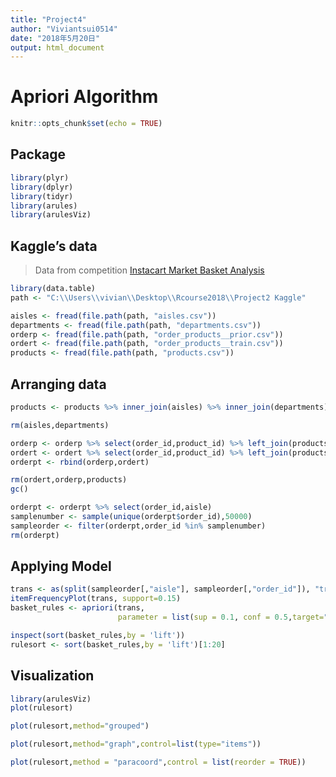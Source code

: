 ```yaml
---
title: "Project4"
author: "Viviantsui0514"
date: "2018年5月20日"
output: html_document
---
```

# Apriori Algorithm

```r
knitr::opts_chunk$set(echo = TRUE)
```

## Package
```r
library(plyr)
library(dplyr)
library(tidyr)
library(arules)
library(arulesViz)
```

## Kaggle's data

> Data from competition [Instacart Market Basket Analysis](https://www.kaggle.com/c/instacart-market-basket-analysis/kernels)

```r
library(data.table)
path <- "C:\\Users\\vivian\\Desktop\\Rcourse2018\\Project2 Kaggle"

aisles <- fread(file.path(path, "aisles.csv"))
departments <- fread(file.path(path, "departments.csv"))
orderp <- fread(file.path(path, "order_products__prior.csv"))
ordert <- fread(file.path(path, "order_products__train.csv"))
products <- fread(file.path(path, "products.csv"))
```


## Arranging data
```r
products <- products %>% inner_join(aisles) %>% inner_join(departments) %>% select(-aisle_id,-department_id)

rm(aisles,departments)
```

```r
orderp <- orderp %>% select(order_id,product_id) %>% left_join(products)
ordert <- ordert %>% select(order_id,product_id) %>% left_join(products)
orderpt <- rbind(orderp,ordert) 

rm(ordert,orderp,products)
gc()
```

```r
orderpt <- orderpt %>% select(order_id,aisle)
samplenumber <- sample(unique(orderpt$order_id),50000)
sampleorder <- filter(orderpt,order_id %in% samplenumber)
rm(orderpt)
```

## Applying Model
```r
trans <- as(split(sampleorder[,"aisle"], sampleorder[,"order_id"]), "transactions")
itemFrequencyPlot(trans, support=0.15)
basket_rules <- apriori(trans,
                        parameter = list(sup = 0.1, conf = 0.5,target="rules",minlen = 2))

inspect(sort(basket_rules,by = 'lift'))
rulesort <- sort(basket_rules,by = 'lift')[1:20]
```
## Visualization
```r
library(arulesViz)
plot(rulesort)

plot(rulesort,method="grouped") 

plot(rulesort,method="graph",control=list(type="items"))

plot(rulesort,method = "paracoord",control = list(reorder = TRUE))
```

